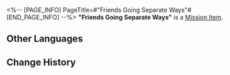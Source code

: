 <%-- [PAGE_INFO]
PageTitle=#"Friends Going Separate Ways"#
[END_PAGE_INFO] --%>
{{Item Infobox
|id          = 140268
|image       = Item Friends Going Separate Ways.png
|type        = Mission Item
|invCategory = Missions
|rarity      = 3
|effect      = 
|description = A scene you photographed. It seems to be that of friends parting.
}}
{{Description|''"I'm afraid we might never see each other again after this goodbye."''}}
'''"Friends Going Separate Ways"''' is a [[Mission Item]].

==Other Languages==
{{Other Languages
|en   = "Friends Going Separate Ways"
|zhs  = 「各奔东西的友人」
|zht  = 「各奔東西的友人」
|ja   = 「それぞれの道を行く友人たち」
|ko   = 「뿔뿔이 흩어지는 친구」
|es   = "Amigos que toman caminos separados"
|fr   = « Séparation entre amis »
|ru   = «Каждый идёт своей дорогой»
|th   = "เพื่อนที่ต้องแยกจากกัน"
|vi   = "Bạn Bè Mỗi Người Một Nơi"
|de   = „Freunde gehen getrennte Wege“
|id   = "Teman yang akan Berpisah"
|pt   = "Amigos Indo em Caminhos Opostos"
}}

==Change History==
{{Change History|1.2}}